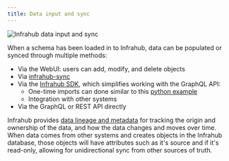 ```yaml
---
title: Data input and sync
---
```


![Infrahub data input and sync](./../media/overview-data.excalidraw.svg)

When a schema has been loaded in to Infrahub, data can be populated or synced through multiple methods:

- Via the WebUI: users can add, modify, and delete objects
- Via [infrahub-sync](https://docs.infrahub.app/sync)
- Via the [Infrahub SDK]($(base_url)python-sdk/introduction), which simplifies working with the GraphQL API:
  - One-time imports can done similar to this [python example](https://github.com/opsmill/infrahub-demo-dc-fabric/blob/main/generators/create_basic.py)
  - Integration with other systems
- Via the GraphQL or REST API directly

Infrahub provides [data lineage and metadata](../topics/metadata.mdx) for tracking the origin and ownership of the data, and how the data changes and moves over time. When data comes from other systems and creates objects in the Infrahub database, those objects will have attributes such as it's source and if it's read-only, allowing for unidirectional sync from other sources of truth.
